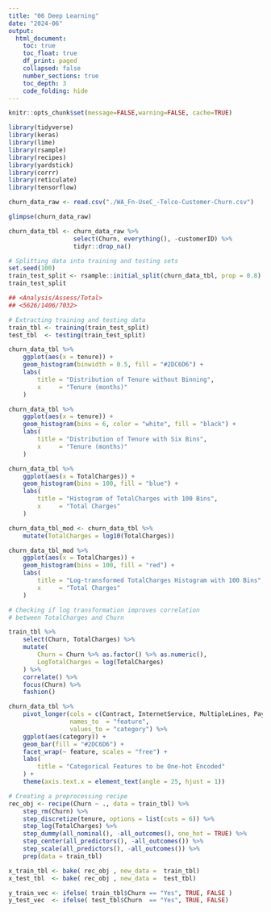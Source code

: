 ```yaml
---
title: "06 Deep Learning"
date: "2024-06"
output:
  html_document:
    toc: true
    toc_float: true
    df_print: paged
    collapsed: false
    number_sections: true
    toc_depth: 3
    code_folding: hide
---
```


```r
knitr::opts_chunk$set(message=FALSE,warning=FALSE, cache=TRUE)


```


```r


library(tidyverse)
library(keras)
library(lime)
library(rsample)
library(recipes)
library(yardstick)
library(corrr)
library(reticulate)
library(tensorflow)

```

```r
churn_data_raw <- read.csv("./WA_Fn-UseC_-Telco-Customer-Churn.csv")

glimpse(churn_data_raw)
```

```r
churn_data_tbl <- churn_data_raw %>%
                  select(Churn, everything(), -customerID) %>%
                  tidyr::drop_na()
```

```r
# Splitting data into training and testing sets
set.seed(100)
train_test_split <- rsample::initial_split(churn_data_tbl, prop = 0.8)
train_test_split

## <Analysis/Assess/Total>
## <5626/1406/7032>

# Extracting training and testing data
train_tbl <- training(train_test_split)
test_tbl  <- testing(train_test_split)

```

```r
churn_data_tbl %>% 
    ggplot(aes(x = tenure)) + 
    geom_histogram(binwidth = 0.5, fill = "#2DC6D6") +
    labs(
        title = "Distribution of Tenure without Binning",
        x     = "Tenure (months)"
    )

```

```r
churn_data_tbl %>% 
    ggplot(aes(x = tenure)) + 
    geom_histogram(bins = 6, color = "white", fill = "black") +
    labs(
        title = "Distribution of Tenure with Six Bins",
        x     = "Tenure (months)"
    )

```

```r
churn_data_tbl %>% 
    ggplot(aes(x = TotalCharges)) + 
    geom_histogram(bins = 100, fill = "blue") +
    labs(
        title = "Histogram of TotalCharges with 100 Bins",
        x     = "Total Charges"
    )

```

```r
churn_data_tbl_mod <- churn_data_tbl %>% 
    mutate(TotalCharges = log10(TotalCharges))

churn_data_tbl_mod %>% 
    ggplot(aes(x = TotalCharges)) + 
    geom_histogram(bins = 100, fill = "red") +
    labs(
        title = "Log-transformed TotalCharges Histogram with 100 Bins",
        x     = "Total Charges"
    )

```

```r
# Checking if log transformation improves correlation 
# between TotalCharges and Churn

train_tbl %>%
    select(Churn, TotalCharges) %>%
    mutate(
        Churn = Churn %>% as.factor() %>% as.numeric(),
        LogTotalCharges = log(TotalCharges)
    ) %>%
    correlate() %>%
    focus(Churn) %>%
    fashion()


```

```r
churn_data_tbl %>% 
    pivot_longer(cols = c(Contract, InternetService, MultipleLines, PaymentMethod), 
                 names_to  = "feature", 
                 values_to = "category") %>% 
    ggplot(aes(category)) +
    geom_bar(fill = "#2DC6D6") +
    facet_wrap(~ feature, scales = "free") +
    labs(
        title = "Categorical Features to be One-hot Encoded"
    ) +
    theme(axis.text.x = element_text(angle = 25, hjust = 1))

```

```r
# Creating a preprocessing recipe
rec_obj <- recipe(Churn ~ ., data = train_tbl) %>%
    step_rm(Churn) %>% 
    step_discretize(tenure, options = list(cuts = 6)) %>%
    step_log(TotalCharges) %>%
    step_dummy(all_nominal(), -all_outcomes(), one_hot = TRUE) %>%
    step_center(all_predictors(), -all_outcomes()) %>%
    step_scale(all_predictors(), -all_outcomes()) %>%
    prep(data = train_tbl)

```

```r
x_train_tbl <- bake( rec_obj , new_data =  train_tbl)
x_test_tbl  <- bake( rec_obj , new_data =  test_tbl)

```

```r
y_train_vec <- ifelse( train_tbl$Churn == "Yes", TRUE, FALSE )
y_test_vec  <- ifelse( test_tbl$Churn  == "Yes", TRUE, FALSE)

```

